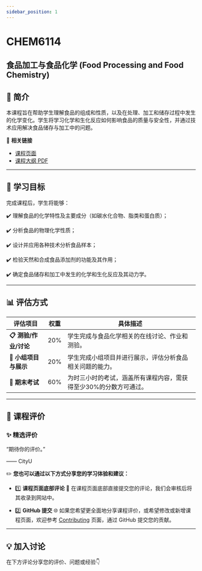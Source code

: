 ```yaml
---
sidebar_position: 1
---
```


# CHEM6114
## 食品加工与食品化学 (Food Processing and Food Chemistry)

## **📘 简介**
本课程旨在帮助学生理解食品的组成和性质，以及在处理、加工和储存过程中发生的化学变化。学生将学习化学和生化反应如何影响食品的质量与安全性，并通过技术应用解决食品储存与加工中的问题。

🔗 **相关链接**
- [课程页面](https://www.cityu.edu.hk/catalogue/pg/202425/course/CHEM6114.htm)
- [课程大纲 PDF](https://www.cityu.edu.hk/catalogue/pg/202425/course/CHEM6114.pdf)

---

## **🎯 学习目标**

完成课程后，学生将能够：

✔️ 理解食品的化学特性及主要成分（如碳水化合物、脂类和蛋白质）；

✔️ 分析食品的物理化学性质；

✔️ 设计并应用各种技术分析食品样本；

✔️ 检验天然和合成食品添加剂的功能及其作用；

✔️ 确定食品储存和加工中发生的化学和生化反应及其动力学。

---

## **📊 评估方式**

| **评估项目**                 | **权重** | **具体描述**                                                                                       |
|-----------------------------|---------|---------------------------------------------------------------------------------------------------|
| **📋 测验/作业/讨论**         | 20%      | 学生完成与食品化学相关的在线讨论、作业和测验。                                                         |
| **📂 小组项目与展示**          | 20%      | 学生完成小组项目并进行展示，评估分析食品相关问题的能力。                                                  |
| **📝 期末考试**              | 60%      | 为时三小时的考试，涵盖所有课程内容，需获得至少30%的分数方可通过。                                          |

---

## **💬 课程评价**

### ✨ **精选评价**
<div className={commentStyles.commentBox}>
    <p className={commentStyles.commentText}>
        “期待你的评价。”
    </p>
    <p className={commentStyles.commentAuthor}>—— CityU</p>
</div>

✏️ **您也可以通过以下方式分享您的学习体验和建议：**

- 1️⃣ **课程页面底部评论**
💬 在课程页面底部直接提交您的评论，我们会审核后将其收录到网站中。

- 2️⃣ **GitHub 提交**
🌐 如果您希望更全面地分享课程评价，或希望修改或新增课程页面，欢迎参考 [Contributing](https://penjc.github.io/CityU/contributing) 页面，通过 GitHub 提交您的贡献。

---

## **💡 加入讨论**

在下方评论分享您的评价、问题或经验👇
<Utterances />